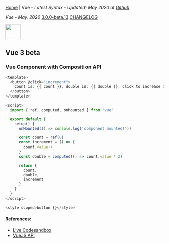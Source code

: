 
[Home](/) | Vue - _Latest Syntax - Updated: May 2020 at [Github](https://github.com/ngduc/syntax.codes)_

_Vue - May, 2020_ <a class="tagButton" href="https://github.com/vuejs/vue-next/releases">3.0.0-beta.13</a> <a class="tagButton" href="https://github.com/vuejs/vue-next/blob/master/CHANGELOG.md">CHANGELOG</a>

<img src="https://upload.wikimedia.org/wikipedia/commons/thumb/9/95/Vue.js_Logo_2.svg/2560px-Vue.js_Logo_2.svg.png" height="48" />

## Vue 3 beta

### Vue Component with Composition API

```.js
<template>
  <button @click="increment">
    Count is: {{ count }}, double is: {{ double }}, click to increase it.
  </button>
</template>

<script>
  import { ref, computed, onMounted } from 'vue'

  export default {
    setup() {
      onMounted(() => console.log('component mounted!'))

      const count = ref(0)
      const increment = () => {
        count.value++
      }
      const double = computed(() => count.value * 2)

      return {
        count,
        double,
        increment
      }
    }
  }
</script>

<style scoped>button {}</style>
```

#### References:
- [Live Codesandbox](https://codesandbox.io/s/vue-3-8qy7f?file=/src/App.vue)
- [VueJS API](https://composition-api.vuejs.org/api.html)
